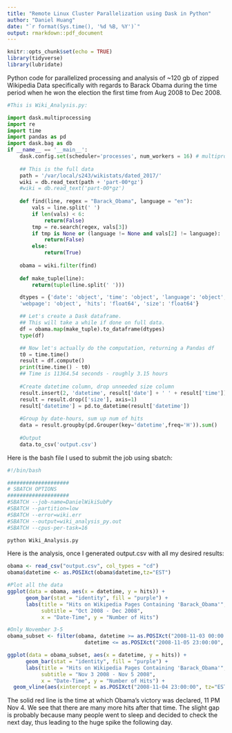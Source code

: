 ---
title: "Remote Linux Cluster Parallelization using Dask in Python"
author: "Daniel Huang"
date: "`r format(Sys.time(), '%d %B, %Y')`"
output: rmarkdown::pdf_document
---

```{r setup, include=FALSE}
knitr::opts_chunk$set(echo = TRUE)
library(tidyverse)
library(lubridate)
```

Python code for parallelized processing and analysis of ~120 gb of zipped Wikipedia Data specifically with regards to Barack Obama during the time period when he won the election the first time from Aug 2008 to Dec 2008. 

```{python, eval=F}
#This is Wiki_Analysis.py:

import dask.multiprocessing
import re
import time
import pandas as pd
import dask.bag as db
if __name__ == '__main__':
    dask.config.set(scheduler='processes', num_workers = 16) # multiprocessing is 
    
    ## This is the full data
    path = '/var/local/s243/wikistats/dated_2017/'
    wiki = db.read_text(path + 'part-00*gz')
    #wiki = db.read_text('part-00*gz')
    
    def find(line, regex = "Barack_Obama", language = "en"):
        vals = line.split(' ')
        if len(vals) < 6:
            return(False)
        tmp = re.search(regex, vals[3])
        if tmp is None or (language != None and vals[2] != language):
            return(False)
        else:
            return(True)
    
    obama = wiki.filter(find)
    
    def make_tuple(line):
        return(tuple(line.split(' ')))

    dtypes = {'date': 'object', 'time': 'object', 'language': 'object',
    'webpage': 'object', 'hits': 'float64', 'size': 'float64'}

    ## Let's create a Dask dataframe.
    ## This will take a while if done on full data.
    df = obama.map(make_tuple).to_dataframe(dtypes)
    type(df)

    ## Now let's actually do the computation, returning a Pandas df
    t0 = time.time()
    result = df.compute()
    print(time.time() - t0)
    ## Time is 11364.54 seconds - roughly 3.15 hours
    
    #Create datetime column, drop unneeded size column
    result.insert(2, 'datetime', result['date'] + ' ' + result['time'])
    result = result.drop(['size'], axis=1)
    result['datetime'] = pd.to_datetime(result['datetime'])
    
    #Group by date-hours, sum up num of hits
    data = result.groupby(pd.Grouper(key='datetime',freq='H')).sum()
    
    #Output
    data.to_csv('output.csv')
```

Here is the bash file I used to submit the job using sbatch:

```{bash, eval=F}
#!/bin/bash

####################
# SBATCH OPTIONS
####################
#SBATCH --job-name=DanielWikiSubPy
#SBATCH --partition=low
#SBATCH --error=wiki.err
#SBATCH --output=wiki_analysis_py.out
#SBATCH --cpus-per-task=16

python Wiki_Analysis.py
```

Here is the analysis, once I generated output.csv with all my desired results:

```{r}
obama <- read_csv("output.csv", col_types = "cd")
obama$datetime <- as.POSIXct(obama$datetime,tz="EST")

#Plot all the data
ggplot(data = obama, aes(x = datetime, y = hits)) +
      geom_bar(stat = "identity", fill = "purple") +
      labs(title = "Hits on Wikipedia Pages Containing 'Barack_Obama'",
           subtitle = "Oct 2008 - Dec 2008",
           x = "Date-Time", y = "Number of Hits")

#Only November 3-5
obama_subset <- filter(obama, datetime >= as.POSIXct("2008-11-03 00:00:00", tz="EST") &
                         datetime <= as.POSIXct("2008-11-05 23:00:00", tz="EST"))

ggplot(data = obama_subset, aes(x = datetime, y = hits)) +
      geom_bar(stat = "identity", fill = "purple") +
      labs(title = "Hits on Wikipedia Pages Containing 'Barack_Obama'",
           subtitle = "Nov 3 2008 - Nov 5 2008",
           x = "Date-Time", y = "Number of Hits") +
  geom_vline(aes(xintercept = as.POSIXct("2008-11-04 23:00:00", tz="EST")), colour = "red", linetype = "solid")
```
The solid red line is the time at which Obama's victory was declared, 11 PM Nov 4. We see that there are many more hits after that time. The slight gap is probably because many people went to sleep and decided to check the next day, thus leading to the huge spike the following day.